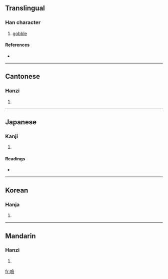 ==Translingual==

===Han character===
{{Han char|rn=30|rad=口|as=11|sn=14|four=6808<sub>6</sub>|canj=口人戈金 (ROIC)}}

# [[gobble]]

====References====
* {{Han ref|kx=0204.290|dkj=04157|dj=0427.090|hdz=10678.010|uh=55FF|ud=22015|bh=E154|bd=57684}}

----

==Cantonese==

===Hanzi===
{{yue-hanzi|jyut=|y=taam2}}

# {{defn|Cantonese}}

----

==Japanese==

===Kanji===
{{ja-kanji|grade=|rs=口11}}

# {{defn|Japanese}}

====Readings====
* {{ja-readings|on=[[たん]] (tan), [[とん]] (ton)|kun=[[こえ]] (koe)}}

----

==Korean==

===Hanja===
{{ko-hanja|hangeul=탐|rv=tam|mr=t'am}}

# {{defn|Korean}}

----

==Mandarin==

===Hanzi===
{{cmn-hanzi|pin=[[tǎn]] ([[tan3]])|wg=t'an<sup>3</sup>}}

# {{defn|Mandarin}}

[[fr:嗿]]
